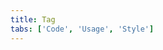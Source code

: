 ```yaml
---
title: Tag
tabs: ['Code', 'Usage', 'Style']
---
```


<ComponentCode
    name="Tag"
    component="tag" 
    variation="tag"
    experimental="true"
    hasReactVersion="true"
    >
</ComponentCode>
<ComponentDocs component="tag" experimental="true"></ComponentDocs>

